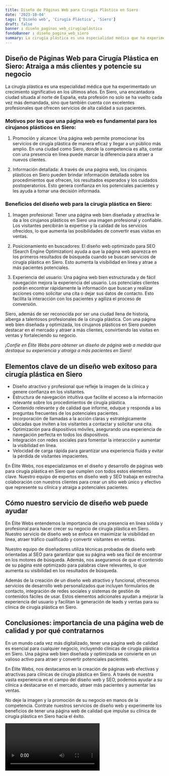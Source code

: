 ```yaml
---
title: Diseño de Páginas Web para Cirugía Plástica en Siero
date: '2023-10-04'
tags: ['Diseño web', 'Cirugía Plástica', 'Siero']
draft: false
banner : diseño_paginas_web_cirugíaplástica
fondoBanner : diseño_pagina_web_siero
summary: La cirugía plástica es una especialidad médica que ha experimentado un crecimiento significativo en los últimos años. En Siero, una encantadora ciudad situada al norte de España, esta profesión no solo se ha vuelto cada vez más demandada, sino que también cuenta con excelentes profesionales que ofrecen servicios de alta calidad a sus pacientes.
---
```


## Diseño de Páginas Web para Cirugía Plástica en Siero: Atraiga a más clientes y potencie su negocio

La cirugía plástica es una especialidad médica que ha experimentado un crecimiento significativo en los últimos años. En Siero, una encantadora ciudad situada al norte de España, esta profesión no solo se ha vuelto cada vez más demandada, sino que también cuenta con excelentes profesionales que ofrecen servicios de alta calidad a sus pacientes.

### Motivos por los que una página web es fundamental para los cirujanos plásticos en Siero:

1. Promoción y alcance: Una página web permite promocionar los servicios de cirugía plástica de manera eficaz y llegar a un público más amplio. En una ciudad como Siero, donde la competencia es alta, contar con una presencia en línea puede marcar la diferencia para atraer a nuevos clientes.

2. Información detallada: A través de una página web, los cirujanos plásticos en Siero pueden brindar información detallada sobre los procedimientos que ofrecen, los resultados esperados y los cuidados postoperatorios. Esto genera confianza en los potenciales pacientes y les ayuda a tomar una decisión informada.

### Beneficios del diseño web para la cirugía plástica en Siero:

1. Imagen profesional: Tener una página web bien diseñada y atractiva le da a los cirujanos plásticos en Siero una imagen profesional y confiable. Los visitantes percibirán la expertise y la calidad de los servicios ofrecidos, lo que aumenta las posibilidades de convertir esas visitas en ventas.

2. Posicionamiento en buscadores: El diseño web optimizado para SEO (Search Engine Optimization) ayuda a que la página web aparezca en los primeros resultados de búsqueda cuando se buscan servicios de cirugía plástica en Siero. Esto aumenta la visibilidad en línea y atrae a más pacientes potenciales.

3. Experiencia del usuario: Una página web bien estructurada y de fácil navegación mejora la experiencia del usuario. Los potenciales clientes podrán encontrar rápidamente la información que buscan y realizar acciones como solicitar una cita o dejar sus datos de contacto. Esto facilita la interacción con los pacientes y agiliza el proceso de conversión.

Siero, además de ser reconocida por ser una ciudad llena de historia, alberga a talentosos profesionales de la cirugía plástica. Con una página web bien diseñada y optimizada, los cirujanos plásticos en Siero pueden destacar en el mercado y atraer a más clientes, convirtiendo las visitas en ventas y fortaleciendo su negocio.

*¡Confíe en Élite Webs para obtener un diseño de página web a medida que destaque su experiencia y atraiga a más pacientes en Siero!*

<GifSeo />

<Cta />

## Elementos clave de un diseño web exitoso para cirugía plástica en Siero

- Diseño atractivo y profesional que refleje la imagen de la clínica y genere confianza en los visitantes.
- Estructura de navegación intuitiva que facilite el acceso a la información relevante sobre los procedimientos de cirugía plástica.
- Contenido relevante y de calidad que informe, eduque y responda a las preguntas frecuentes de los potenciales pacientes.
- Incorporación de llamadas a la acción claras y estratégicamente ubicadas que inviten a los visitantes a contactar y solicitar una cita.
- Optimización para dispositivos móviles, asegurando una experiencia de navegación perfecta en todos los dispositivos.
- Integración con redes sociales para fomentar la interacción y aumentar la visibilidad en línea.
- Velocidad de carga rápida para garantizar una experiencia fluida y evitar la pérdida de visitantes impacientes.

En Élite Webs, nos especializamos en el diseño y desarrollo de páginas web para cirugía plástica en Siero que cumplen con todos estos elementos clave. Nuestro equipo de expertos en diseño web y SEO trabaja en estrecha colaboración con nuestros clientes para crear un sitio web único y efectivo que represente su clínica y atraiga a potenciales pacientes.

## Cómo nuestro servicio de diseño web puede ayudar

En Élite Webs entendemos la importancia de una presencia en línea sólida y profesional para hacer crecer su negocio de cirugía plástica en Siero. Nuestro servicio de diseño web se enfoca en maximizar la visibilidad en línea, atraer tráfico cualificado y convertir visitantes en ventas.

Nuestro equipo de diseñadores utiliza técnicas probadas de diseño web orientadas al SEO para garantizar que su página web sea fácil de encontrar en los motores de búsqueda. Además, nos aseguramos de que el contenido de su página esté optimizado para palabras clave relevantes, lo que aumenta su visibilidad en los resultados de búsqueda.

Además de la creación de un diseño web atractivo y funcional, ofrecemos servicios de desarrollo web personalizados que incluyen formularios de contacto, integración de redes sociales y sistemas de gestión de contenidos fáciles de usar. Estos elementos adicionales ayudan a mejorar la experiencia del usuario y facilitan la generación de leads y ventas para su clínica de cirugía plástica en Siero.

## Conclusiones: importancia de una página web de calidad y por qué contratarnos

En un mundo cada vez más digitalizado, tener una página web de calidad es esencial para cualquier negocio, incluyendo clínicas de cirugía plástica en Siero. Una página web bien diseñada y optimizada se convierte en un valioso activo para atraer y convertir potenciales pacientes.

En Élite Webs, nos destacamos en la creación de páginas web efectivas y atractivas para clínicas de cirugía plástica en Siero. A través de nuestra vasta experiencia en el campo del diseño web y SEO, podemos ayudar a su clínica a destacarse en el mercado, atraer más pacientes y aumentar las ventas.

No deje la imagen y la promoción de su negocio en manos de la competencia. Contrate nuestros servicios de diseño web y experimente los beneficios de tener una página web de calidad que impulse su clínica de cirugía plástica en Siero hacia el éxito.

<Video />

<CtaBot job='Cirugía Plástica' city='Siero'/>

<Gmaps query='Siero+españa+maps' />